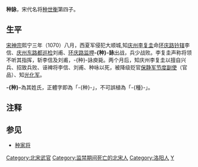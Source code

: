 {{Unreferenced|time=2020-09-09T09:25:29+00:00}}
{{noteTA
|1=种
}}

'''种詠'''，宋代名将[[种世衡|种世衡]]第四子。

==生平==
[[宋神宗|宋神宗]]熙宁三年（1070）八月，西夏军侵犯大顺城,知[[庆州|庆州]][[李复圭|李复圭]]命[[环庆路|环庆路]][[钤辖|钤辖]]李信、[[庆州东路|庆州东路]][[都巡检|都巡检]]刘甫、[[环庆路|环庆路]][[监押|监押]]'''-{种}-詠'''出战，兵少战败。李复圭声称将领不听其指挥，斩李信及刘甫，-{种}-詠庾毙。两个月后，知庆州李复圭以擅自兴兵、招致兵败、诬裨将李信、刘甫、种咏以死，被降级贬官[[保静军|保静军]][[节度副使|节度副使]]（官品）、知[[光化军|光化军]]。

'''-{种}-'''為其姓氏，正體字即為「-{种}-」，不可誤植為「-{種}-」。

== 注释 ==

{{Reflist}}

==参见==
*[[种家将|种家将]]


{{宋朝官员小作品}}
{{Authority control}}
{{DEFAULTSORT:Z}}
[[Category:北宋武官|Category:北宋武官]]
[[Category:监禁期间死亡的北宋人|Category:监禁期间死亡的北宋人]]
[[Category:洛阳人|Category:洛阳人]]
[[Category:种姓|Y]]